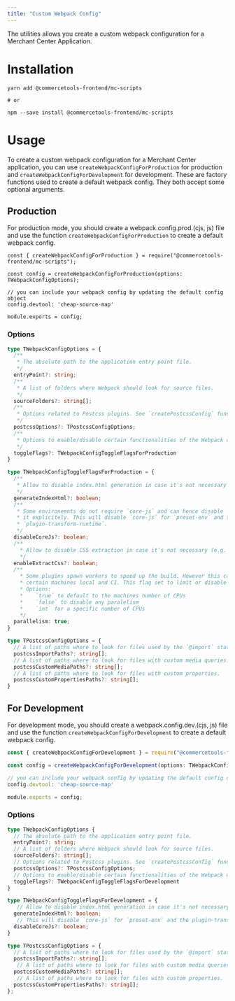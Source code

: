 ```yaml
---
title: "Custom Webpack Config"
---
```


<Subtitle>
The utilities allows you create a custom webpack configuration for a Merchant Center Application.
</Subtitle> 

# Installation

```
yarn add @commercetools-frontend/mc-scripts

# or

npm --save install @commercetools-frontend/mc-scripts
```

# Usage
To create a custom webpack configuration for a Merchant Center application, you can use `createWebpackConfigForProduction` for production and `createWebpackConfigForDevelopment` for development.
These are factory functions used to create a default webpack config. They both accept some optional arguments.

## Production
For production mode, you should create a webpack.config.prod.(cjs, js) file and use the function `createWebpackConfigForProduction` to create a default webpack config.

```tsx
const { createWebpackConfigForProduction } = require("@commercetools-frontend/mc-scripts");

const config = createWebpackConfigForProduction(options: TWebpackConfigOptions);

// you can include your webpack config by updating the default config object
config.devtool: 'cheap-source-map'

module.exports = config; 
```

### Options
```ts
type TWebpackConfigOptions = {
  /**
   * The absolute path to the application entry point file.
   */
  entryPoint?: string;
  /**
   * A list of folders where Webpack should look for source files.
   */
  sourceFolders?: string[];
  /**
   * Options related to Postcss plugins. See `createPostcssConfig` function.
   */
  postcssOptions?: TPostcssConfigOptions;
  /**
   * Options to enable/disable certain functionalities of the Webpack config.
   */
  toggleFlags?: TWebpackConfigToggleFlagsForProduction
}

type TWebpackConfigToggleFlagsForProduction = {
  /**
   * Allow to disable index.html generation in case it's not necessary (e.g. for Storybook)
   */
  generateIndexHtml?: boolean;
  /**
   * Some environemnts do not require `core-js` and can hence disable
   * it explicitely. This will disable `core-js` for `preset-env` and the
   * `plugin-transform-runtime`.
   */
  disableCoreJs?: boolean;
  /**
    * Allow to disable CSS extraction in case it's not necessary (e.g. for Storybook)
    */
  enableExtractCss?: boolean;
  /**
    * Some plugins spawn workers to speed up the build. However this can cause trouble on
    * certain machines local and CI. This flag set to limit or disable any parallelism.
    * Options:
    *    `true` to default to the machines number of CPUs
    *    `false` to disable any paralelism
    *    `int` for a specific number of CPUs
    */
  parallelism: true;
}

type TPostcssConfigOptions = {
  // A list of paths where to look for files used by the `@import` statements.
  postcssImportPaths?: string[];
  // A list of paths where to look for files with custom media queries.
  postcssCustomMediaPaths?: string[];
  // A list of paths where to look for files with custom properties.
  postcssCustomPropertiesPaths?: string[];
}
```


## For Development
For development mode, you should create a webpack.config.dev.(cjs, js) file and use the function `createWebpackConfigForDevelopment` to create a default webpack config.

```ts
const { createWebpackConfigForDevelopment } = require("@commercetools-frontend/mc-scripts");

const config = createWebpackConfigForDevelopment(options: TWebpackConfigOptions);

// you can include your webpack config by updating the default config object
config.devtool: 'cheap-source-map'

module.exports = config; 
```

### Options
```ts
type TWebpackConfigOptions {
  // The absolute path to the application entry point file.
  entryPoint?: string;
  // A list of folders where Webpack should look for source files.
  sourceFolders?: string[];
  // Options related to Postcss plugins. See `createPostcssConfig` function.
  postcssOptions?: TPostcssConfigOptions;
  // Options to enable/disable certain functionalities of the Webpack config.
  toggleFlags?: TWebpackConfigToggleFlagsForDevelopment
}

type TWebpackConfigToggleFlagsForDevelopment = {
   // Allow to disable index.html generation in case it's not necessary (e.g. for Storybook)
  generateIndexHtml?: boolean;
   // This will disable `core-js` for `preset-env` and the plugin-transform-runtime.
  disableCoreJs?: boolean;
}

type TPostcssConfigOptions = {
  // A list of paths where to look for files used by the `@import` statements.
  postcssImportPaths?: string[];
   // A list of paths where to look for files with custom media queries.
  postcssCustomMediaPaths?: string[];
   // A list of paths where to look for files with custom properties.
  postcssCustomPropertiesPaths?: string[];
};
```
